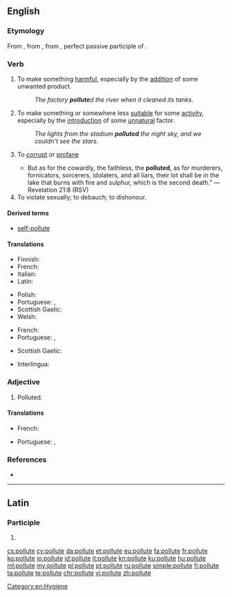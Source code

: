 ==English==

===Etymology===
From {{etyl|enm|en}} {{term|polluten||lang=enm}}, from {{etyl|la|en}} {{term|pollūtum|||lang=la|}}, from {{term|pollūtus||no longer virgin", "unchaste|lang=la}}, perfect passive participle of {{term|polluō||lang=la|soil", "defile", "dishonor}}.

===Verb===
{{en-verb|pollut}}

# {{context|transitive|lang=en}} To make something [[harmful]], especially by the [[addition]] of some unwanted product.
#: ''The factory '''pollute'''d the river when it cleaned its tanks.''
# {{context|transitive|lang=en}} To make something or somewhere less [[suitable]] for some [[activity]], especially by the [[introduction]] of some [[unnatural]] factor.
#: ''The lights from the stadium '''polluted''' the night sky, and we couldn't see the stars.''
# {{context|dated|lang=en}} To [[corrupt]] or [[profane]]
#* But as for the cowardly, the faithless, the '''polluted''', as for murderers, fornicators, sorcerers, idolaters, and all liars, their lot shall be in the lake that burns with fire and sulphur, which is the second death.”  —Revelation 21:8 (RSV)
# To violate sexually; to debauch; to dishonour.

====Derived terms====
* [[self-pollute]]

====Translations====
{{trans-top|to make something harmful}}
* Finnish: {{t+|fi|saastuttaa}}
* French: {{t+|fr|polluer}}
* Italian: {{t+|it|inquinare}}
* Latin: {{t|la|inquinō}}
{{trans-mid}}
* Polish: {{t|pl|skazić}}
* Portuguese: {{t+|pt|contaminar}}, {{t+|pt|poluir}}
* Scottish Gaelic: {{t|gd|truaill}}
* Welsh: {{t+|cy|llygru}}
{{trans-bottom}}

{{trans-top|to make something or somewhere less suitable}}
* French: {{t+|fr|polluer}}
* Portuguese: {{t+|pt|poluir}}, {{t+|pt|sujar}}
{{trans-mid}}
* Scottish Gaelic: {{t|gd|truaill}}
{{trans-bottom}}

{{checktrans-top}}
* Interlingua: {{t-check|ia|polluer}}
{{trans-mid}}
{{trans-bottom}}

===Adjective===
{{en-adj}}

# {{context|rare|lang=en}} Polluted.

====Translations====
{{trans-top|polluted}}
* French: {{t+|fr|pollué}}
{{trans-mid}}
* Portuguese: {{t|pt|poluído|m}}, {{t|pt|poluída|f}}
{{trans-bottom}}

===References===
* {{R:Webster 1913}}

[[Category:en:Hygiene]]

----

==Latin==

===Participle===
{{la-part-form|pollūte}}

# {{inflection of|pollūtus||voc|m|s|lang=la}}

[[cs:pollute]]
[[cy:pollute]]
[[da:pollute]]
[[et:pollute]]
[[eu:pollute]]
[[fa:pollute]]
[[fr:pollute]]
[[ko:pollute]]
[[io:pollute]]
[[id:pollute]]
[[it:pollute]]
[[kn:pollute]]
[[ku:pollute]]
[[hu:pollute]]
[[ml:pollute]]
[[my:pollute]]
[[pl:pollute]]
[[pt:pollute]]
[[ru:pollute]]
[[simple:pollute]]
[[fi:pollute]]
[[ta:pollute]]
[[te:pollute]]
[[chr:pollute]]
[[vi:pollute]]
[[zh:pollute]]
